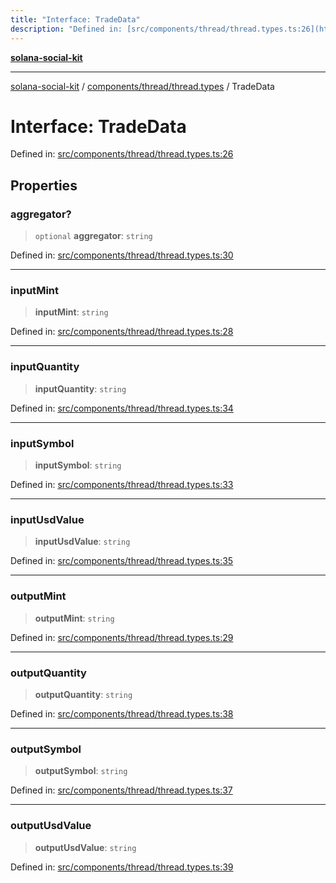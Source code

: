 ```yaml
---
title: "Interface: TradeData"
description: "Defined in: [src/components/thread/thread.types.ts:26](https://github.com/SendArcade/solana-social-starter/blob/bd4b3556b8f469c27ebb06f4df65b3a36b43ba3b/src/components/thread/thread.types.ts#L26)"
---
```


[**solana-social-kit**](../../../../README.mdx)

***

[solana-social-kit](../../../../README.mdx) / [components/thread/thread.types](../README.mdx) / TradeData

# Interface: TradeData

Defined in: [src/components/thread/thread.types.ts:26](https://github.com/SendArcade/solana-social-starter/blob/bd4b3556b8f469c27ebb06f4df65b3a36b43ba3b/src/components/thread/thread.types.ts#L26)

## Properties

### aggregator?

> `optional` **aggregator**: `string`

Defined in: [src/components/thread/thread.types.ts:30](https://github.com/SendArcade/solana-social-starter/blob/bd4b3556b8f469c27ebb06f4df65b3a36b43ba3b/src/components/thread/thread.types.ts#L30)

***

### inputMint

> **inputMint**: `string`

Defined in: [src/components/thread/thread.types.ts:28](https://github.com/SendArcade/solana-social-starter/blob/bd4b3556b8f469c27ebb06f4df65b3a36b43ba3b/src/components/thread/thread.types.ts#L28)

***

### inputQuantity

> **inputQuantity**: `string`

Defined in: [src/components/thread/thread.types.ts:34](https://github.com/SendArcade/solana-social-starter/blob/bd4b3556b8f469c27ebb06f4df65b3a36b43ba3b/src/components/thread/thread.types.ts#L34)

***

### inputSymbol

> **inputSymbol**: `string`

Defined in: [src/components/thread/thread.types.ts:33](https://github.com/SendArcade/solana-social-starter/blob/bd4b3556b8f469c27ebb06f4df65b3a36b43ba3b/src/components/thread/thread.types.ts#L33)

***

### inputUsdValue

> **inputUsdValue**: `string`

Defined in: [src/components/thread/thread.types.ts:35](https://github.com/SendArcade/solana-social-starter/blob/bd4b3556b8f469c27ebb06f4df65b3a36b43ba3b/src/components/thread/thread.types.ts#L35)

***

### outputMint

> **outputMint**: `string`

Defined in: [src/components/thread/thread.types.ts:29](https://github.com/SendArcade/solana-social-starter/blob/bd4b3556b8f469c27ebb06f4df65b3a36b43ba3b/src/components/thread/thread.types.ts#L29)

***

### outputQuantity

> **outputQuantity**: `string`

Defined in: [src/components/thread/thread.types.ts:38](https://github.com/SendArcade/solana-social-starter/blob/bd4b3556b8f469c27ebb06f4df65b3a36b43ba3b/src/components/thread/thread.types.ts#L38)

***

### outputSymbol

> **outputSymbol**: `string`

Defined in: [src/components/thread/thread.types.ts:37](https://github.com/SendArcade/solana-social-starter/blob/bd4b3556b8f469c27ebb06f4df65b3a36b43ba3b/src/components/thread/thread.types.ts#L37)

***

### outputUsdValue

> **outputUsdValue**: `string`

Defined in: [src/components/thread/thread.types.ts:39](https://github.com/SendArcade/solana-social-starter/blob/bd4b3556b8f469c27ebb06f4df65b3a36b43ba3b/src/components/thread/thread.types.ts#L39)
